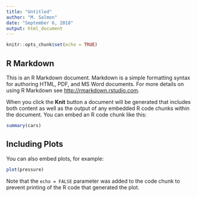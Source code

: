 ```yaml
---
title: "Untitled"
author: "M. Salmon"
date: "September 6, 2018"
output: html_document
---
```


```r
knitr::opts_chunk$set(echo = TRUE)
```

## R Markdown

This is an R Markdown document. Markdown is a simple formatting syntax for authoring HTML, PDF, and MS Word documents. For more details on using R Markdown see <http://rmarkdown.rstudio.com>.

When you click the **Knit** button a document will be generated that includes both content as well as the output of any embedded R code chunks within the document. You can embed an R code chunk like this:

```r
summary(cars)
```

## Including Plots

You can also embed plots, for example:

```r
plot(pressure)
```

<!--```{r incubation, echo = -c(1,2), eval = FALSE}-->
<!--plot(pressure)-->
<!--```-->

Note that the `echo = FALSE` parameter was added to the code chunk to prevent printing of the R code that generated the plot.
